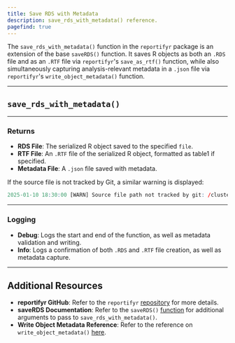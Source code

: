 ```yaml
---
title: Save RDS with Metadata
description: save_rds_with_metadata() reference. 
pagefind: true
---
```



The `save_rds_with_metadata()` function in the `reportifyr` package is an extension of the base `saveRDS()` function. It saves R objects as both an `.RDS` file and as an `.RTF` file via `reportifyr`'s `save_as_rtf()` function, while also simultaneously capturing analysis-relevant metadata in a `.json` file via `reportifyr`'s `write_object_metadata()` function.

---

## `save_rds_with_metadata()`

<EmbeddedHTML filename="/public/html_files/save_rds_with_metadata.html"/>

---

### Returns

- **RDS File**: The serialized R object saved to the specified `file`.
- **RTF File**: An `.RTF` file of the serialized R object, formatted as table1 if specified.
- **Metadata File**: A `.json` file saved with metadata.


If the source file is not tracked by Git, a similar warning is displayed:

```r
2025-01-10 18:30:00 [WARN] Source file path not tracked by git: /cluster-data/user-homes/user/project/scripts/analysis.R
```

---

### Logging 

- **Debug**: Logs the start and end of the function, as well as metadata validation and writing.
- **Info**: Logs a confirmation of both `.RDS` and `.RTF` file creation, as well as metadata capture.

---

## Additional Resources

- **reportifyr GitHub**: Refer to the `reportifyr` [repository](https://github.com/A2-ai/reportifyr) for more details. 
- **saveRDS Documentation**: Refer to the `saveRDS()` [function](https://www.rdocumentation.org/packages/base/versions/3.6.2/topics/readRDS) for additional arguments to pass to `save_rds_with_metadata()`.
- **Write Object Metadata Reference**: Refer to the reference on `write_object_metadata()` [here](/reportifyr_docs/reference/metadata/write_object_metadata).
